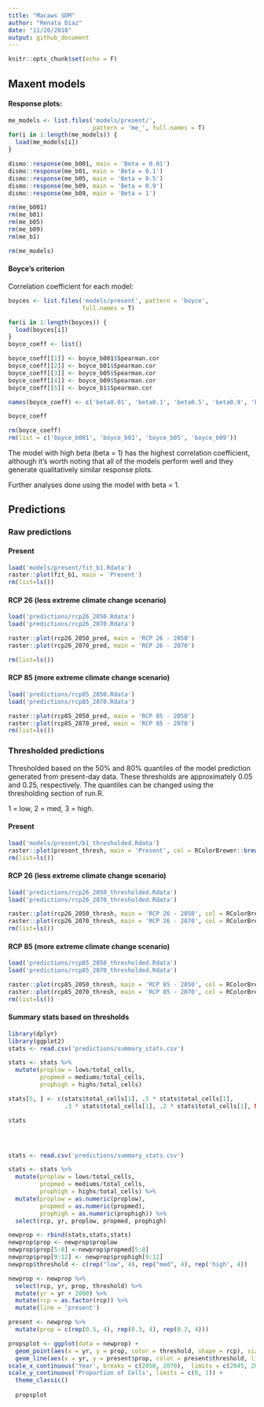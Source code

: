 ```yaml
---
title: "Macaws SDM"
author: "Renata Diaz"
date: "11/20/2018"
output: github_document
---
```


```r
knitr::opts_chunk$set(echo = F)
```

## Maxent models

#### Response plots: 
```r
me_models <- list.files('models/present/', 
                        pattern = 'me_', full.names = T)
for(i in 1:length(me_models)) {
  load(me_models[i])
}

dismo::response(me_b001, main = 'Beta = 0.01')
dismo::response(me_b01, main = 'Beta = 0.1')
dismo::response(me_b05, main = 'Beta = 0.5')
dismo::response(me_b09, main = 'Beta = 0.9')
dismo::response(me_b09, main = 'Beta = 1')

rm(me_b001)
rm(me_b01)
rm(me_b05)
rm(me_b09)
rm(me_b1)

rm(me_models)
```

#### Boyce's criterion

Correlation coefficient for each model: 

```r
boyces <- list.files('models/present', pattern = 'boyce', 
                     full.names = T)

for(i in 1:length(boyces)) {
  load(boyces[i])
}
boyce_coeff <- list()

boyce_coeff[[1]] <- boyce_b001$Spearman.cor
boyce_coeff[[2]] <- boyce_b01$Spearman.cor
boyce_coeff[[3]] <- boyce_b05$Spearman.cor
boyce_coeff[[4]] <- boyce_b09$Spearman.cor
boyce_coeff[[5]] <- boyce_b1$Spearman.cor

names(boyce_coeff) <- c('beta0.01', 'beta0.1', 'beta0.5', 'beta0.9', 'beta1')

boyce_coeff

rm(boyce_coeff)
rm(list = c('boyce_b001', 'boyce_b01', 'boyce_b05', 'boyce_b09'))
```



The model with high beta (beta = 1) has the highest correlation coefficient, although it's worth noting that all of the models perform well and they generate qualitatively similar response plots.


Further analyses done using the model with beta = 1. 

## Predictions

### Raw predictions

#### Present
```r
load('models/present/fit_b1.Rdata')
raster::plot(fit_b1, main = 'Present')
rm(list=ls())
```

#### RCP 26 (less extreme climate change scenario)

```r

load('predictions/rcp26_2050.Rdata')
load('predictions/rcp26_2070.Rdata')

raster::plot(rcp26_2050_pred, main = 'RCP 26 - 2050')
raster::plot(rcp26_2070_pred, main = 'RCP 26 - 2070')

rm(list=ls())
```

#### RCP 85 (more extreme climate change scenario)
```r

load('predictions/rcp85_2050.Rdata')
load('predictions/rcp85_2070.Rdata')

raster::plot(rcp85_2050_pred, main = 'RCP 85 - 2050')
raster::plot(rcp85_2070_pred, main = 'RCP 85 - 2070')
rm(list=ls())

```

### Thresholded predictions

Thresholded based on the 50% and 80% quantiles of the model prediction generated from present-day data. These thresholds are approximately 0.05 and 0.25, respectively. The quantiles can be changed using the thresholding section of run.R. 

1 = low, 2 = med, 3 = high.

#### Present
```r
load('models/present/b1_thresholded.Rdata')
raster::plot(present_thresh, main = 'Present', col = RColorBrewer::brewer.pal(name = 'PuBuGn', n = 3), axes =F)
rm(list=ls())
```

#### RCP 26 (less extreme climate change scenario)

```r

load('predictions/rcp26_2050_thresholded.Rdata')
load('predictions/rcp26_2070_thresholded.Rdata')

raster::plot(rcp26_2050_thresh, main = 'RCP 26 - 2050', col = RColorBrewer::brewer.pal(name = 'PuBuGn', n = 3), axes = F)
raster::plot(rcp26_2070_thresh, main = 'RCP 26 - 2070', col = RColorBrewer::brewer.pal(name = 'PuBuGn', n = 3), axes = F)
rm(list=ls())

```

#### RCP 85 (more extreme climate change scenario)
```r

load('predictions/rcp85_2050_thresholded.Rdata')
load('predictions/rcp85_2070_thresholded.Rdata')

raster::plot(rcp85_2050_thresh, main = 'RCP 85 - 2050', col = RColorBrewer::brewer.pal(name = 'PuBuGn', n = 3), axes = F)
raster::plot(rcp85_2070_thresh, main = 'RCP 85 - 2070', col = RColorBrewer::brewer.pal(name = 'PuBuGn', n = 3), axes = F)
rm(list=ls())

```

#### Summary stats based on thresholds

``` r
library(dplyr)
library(ggplot2)
stats <- read.csv('predictions/summary_stats.csv')

stats <- stats %>%
  mutate(proplow = lows/total_cells,
         propmed = mediums/total_cells,
         prophigh = highs/total_cells)

stats[5, ] <- c(stats$total_cells[1], .5 * stats$total_cells[1],
                .3 * stats$total_cells[1], .2 * stats$total_cells[1], NA, 18, .5, .3, .2)

stats




stats <- read.csv('predictions/summary_stats.csv')

stats <- stats %>%
  mutate(proplow = lows/total_cells,
         propmed = mediums/total_cells,
         prophigh = highs/total_cells) %>%
  mutate(proplow = as.numeric(proplow),
         propmed = as.numeric(propmed),
         prophigh = as.numeric(prophigh)) %>%
  select(rcp, yr, proplow, propmed, prophigh)

newprop <- rbind(stats,stats,stats)
newprop$prop <- newprop$proplow
newprop$prop[5:8] <-newprop$propmed[5:8]
newprop$prop[9:12] <- newprop$prophigh[9:12]
newprop$threshold <- c(rep("low", 4), rep("med", 4), rep('high', 4))

newprop <- newprop %>%
  select(rcp, yr, prop, threshold) %>%
  mutate(yr = yr + 2000) %>%
  mutate(rcp = as.factor(rcp)) %>%
  mutate(line = 'present')

present <- newprop %>%
  mutate(prop = c(rep(0.5, 4), rep(0.3, 4), rep(0.2, 4)))

propsplot <- ggplot(data = newprop) +
  geom_point(aes(x = yr, y = prop, color = threshold, shape = rcp), size = 4) +
  geom_line(aes(x = yr, y = present$prop, color = present$threshold, linetype = line)) +
scale_x_continuous('Year', breaks = c(2050, 2070),  limits = c(2045, 2075)) +
scale_y_continuous('Proportion of Cells', limits = c(0, 1)) +
  theme_classic()
  
  propsplot   
   
  


```